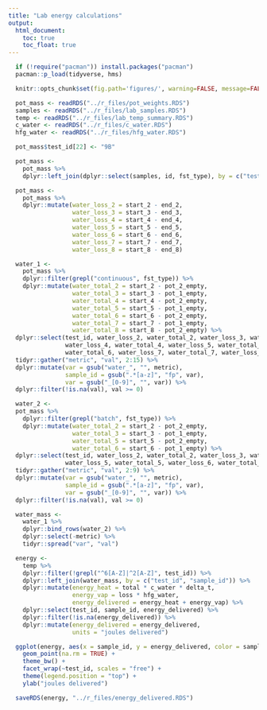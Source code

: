 ```yaml
---
title: "Lab energy calculations"
output:
  html_document:
    toc: true
    toc_float: true
---
```


```r
  if (!require("pacman")) install.packages("pacman")
  pacman::p_load(tidyverse, hms)
```

```r
  knitr::opts_chunk$set(fig.path='figures/', warning=FALSE, message=FALSE, cache=FALSE, echo=FALSE)
```

```r
  pot_mass <- readRDS("../r_files/pot_weights.RDS")
  samples <- readRDS("../r_files/lab_samples.RDS")
  temp <- readRDS("../r_files/lab_temp_summary.RDS")
  c_water <- readRDS("../r_files/c_water.RDS")
  hfg_water <- readRDS("../r_files/hfg_water.RDS")
```

```r
  pot_mass$test_id[22] <- "9B"
```

```r
  pot_mass <- 
    pot_mass %>%
    dplyr::left_join(dplyr::select(samples, id, fst_type), by = c("test_id" = "id"))
```

```r
  pot_mass <- 
    pot_mass %>%
    dplyr::mutate(water_loss_2 = start_2 - end_2,
                  water_loss_3 = start_3 - end_3,
                  water_loss_4 = start_4 - end_4,
                  water_loss_5 = start_5 - end_5,
                  water_loss_6 = start_6 - end_6,
                  water_loss_7 = start_7 - end_7,
                  water_loss_8 = start_8 - end_8)
```

```r
  water_1 <-
    pot_mass %>%
    dplyr::filter(grepl("continuous", fst_type)) %>%
    dplyr::mutate(water_total_2 = start_2 - pot_2_empty,
                  water_total_3 = start_3 - pot_1_empty,
                  water_total_4 = start_4 - pot_2_empty,
                  water_total_5 = start_5 - pot_1_empty,
                  water_total_6 = start_6 - pot_2_empty,
                  water_total_7 = start_7 - pot_1_empty,
                  water_total_8 = start_8 - pot_2_empty) %>%
  dplyr::select(test_id, water_loss_2, water_total_2, water_loss_3, water_total_3,
                water_loss_4, water_total_4, water_loss_5, water_total_5, water_loss_6,
                water_total_6, water_loss_7, water_total_7, water_loss_8, water_total_8) %>%
  tidyr::gather("metric", "val", 2:15) %>%
  dplyr::mutate(var = gsub("water_", "", metric),
                sample_id = gsub(".*[a-z]", "fp", var),
                var = gsub("_[0-9]", "", var)) %>%
  dplyr::filter(!is.na(val), val >= 0)
```

```r
  water_2 <-
  pot_mass %>%
    dplyr::filter(grepl("batch", fst_type)) %>%
    dplyr::mutate(water_total_2 = start_2 - pot_2_empty,
                  water_total_3 = start_3 - pot_1_empty,
                  water_total_5 = start_5 - pot_2_empty,
                  water_total_6 = start_6 - pot_1_empty) %>%
  dplyr::select(test_id, water_loss_2, water_total_2, water_loss_3, water_total_3,
                water_loss_5, water_total_5, water_loss_6, water_total_6) %>%
  tidyr::gather("metric", "val", 2:9) %>%
  dplyr::mutate(var = gsub("water_", "", metric),
                sample_id = gsub(".*[a-z]", "fp", var),
                var = gsub("_[0-9]", "", var)) %>%
  dplyr::filter(!is.na(val), val >= 0)
```

```r
  water_mass <- 
    water_1 %>%
    dplyr::bind_rows(water_2) %>%
    dplyr::select(-metric) %>%
    tidyr::spread("var", "val")
```

```r
  energy <- 
    temp %>%
    dplyr::filter(!grepl("^6[A-Z]|^2[A-Z]", test_id)) %>%
    dplyr::left_join(water_mass, by = c("test_id", "sample_id")) %>%
    dplyr::mutate(energy_heat = total * c_water * delta_t,
                  energy_vap = loss * hfg_water,
                  energy_delivered = energy_heat + energy_vap) %>%
    dplyr::select(test_id, sample_id, energy_delivered) %>%
    dplyr::filter(!is.na(energy_delivered)) %>%
    dplyr::mutate(energy_delivered = energy_delivered,
                  units = "joules delivered")
```

```r
  ggplot(energy, aes(x = sample_id, y = energy_delivered, color = sample_id)) +
    geom_point(na.rm = TRUE) +
    theme_bw() +
    facet_wrap(~test_id, scales = "free") +
    theme(legend.position = "top") +
    ylab("joules delivered")
```

```r
  saveRDS(energy, "../r_files/energy_delivered.RDS")
```


